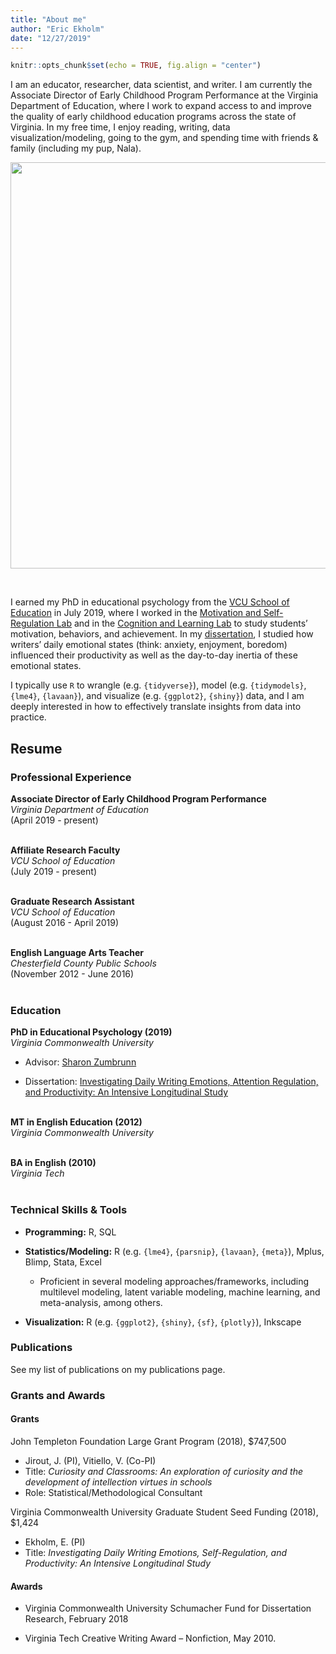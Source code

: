 ```yaml
---
title: "About me"
author: "Eric Ekholm"
date: "12/27/2019"
---
```


```r
knitr::opts_chunk$set(echo = TRUE, fig.align = "center")
```

I am an educator, researcher, data scientist, and writer. I am currently the Associate Director of Early Childhood Program Performance at the Virginia Department of Education, where I work to expand access to and improve the quality of early childhood education programs across the state of Virginia. In my free time, I enjoy reading, writing, data visualization/modeling, going to the gym, and spending time with friends & family (including my pup, Nala).


![](/img/collage_small.jpg){width=650px} 

<br/>

I earned my PhD in educational psychology from the [VCU School of Education](https://soe.vcu.edu/) in July 2019, where I worked in the [Motivation and Self-Regulation Lab](http://wp.vcu.edu/skzumbrunn/) and in the [Cognition and Learning Lab](https://rampages.us/coglearnlab/) to study students' motivation, behaviors, and achievement. In my [dissertation](https://scholarscompass.vcu.edu/etd/5977/), I studied how writers' daily emotional states (think: anxiety, enjoyment, boredom) influenced their productivity as well as the day-to-day inertia of these emotional states.


I typically use `R` to wrangle (e.g. `{tidyverse}`), model (e.g. `{tidymodels}`, `{lme4}`, `{lavaan}`), and visualize (e.g. `{ggplot2}`, `{shiny}`) data, and I am deeply interested in how to effectively translate insights from data into practice.

## Resume

### Professional Experience
__Associate Director of Early Childhood Program Performance__ <br/>
_Virginia Department of Education_ <br/>
(April 2019 - present)
<br/>
<br/>

__Affiliate Research Faculty__ <br/>
_VCU School of Education_ <br/>
(July 2019 - present)
<br/>
<br/>

__Graduate Research Assistant__ <br/>
_VCU School of Education_ <br/>
(August 2016 - April 2019)
<br/>
<br/>

__English Language Arts Teacher__ <br/>
_Chesterfield County Public Schools_ <br/>
(November 2012 - June 2016)
<br/>
<br/>

### Education
__PhD in Educational Psychology (2019)__ <br/>
_Virginia Commonwealth University_ <br/>

+ Advisor: [Sharon Zumbrunn](https://soe.vcu.edu/directory/full-directory/first--last-name-301706-en.html)

+ Dissertation: [Investigating Daily Writing Emotions, Attention Regulation, and Productivity: An Intensive Longitudinal Study](https://scholarscompass.vcu.edu/etd/5977/)
<br/>
<br/>

__MT in English Education (2012)__ <br/>
_Virginia Commonwealth University_ <br/>
<br/>

__BA in English (2010)__ <br/>
_Virginia Tech_ <br/>
<br/>

### Technical Skills & Tools

+ __Programming:__ R, SQL

+ __Statistics/Modeling:__ R (e.g. `{lme4}`, `{parsnip}`, `{lavaan}`, `{meta}`), Mplus, Blimp, Stata, Excel
   - Proficient in several modeling approaches/frameworks, including multilevel modeling, latent variable modeling, machine learning, and meta-analysis, among others.
   <br/>

+ __Visualization:__ R (e.g. `{ggplot2}`, `{shiny}`, `{sf}`, `{plotly}`), Inkscape

### Publications

See my list of publications on my publications page.


### Grants and Awards

#### Grants

John Templeton Foundation Large Grant Program (2018), $747,500

+ Jirout, J. (PI), Vitiello, V. (Co-PI)
+ Title: _Curiosity and Classrooms: An exploration of curiosity and the development of intellection virtues in schools_
+ Role: Statistical/Methodological Consultant

Virginia Commonwealth University Graduate Student Seed Funding (2018), $1,424

+ Ekholm, E. (PI)
+ Title: _Investigating Daily Writing Emotions, Self-Regulation, and Productivity: An Intensive Longitudinal Study_


#### Awards

+ Virginia Commonwealth University Schumacher Fund for Dissertation Research, February 2018

+ Virginia Tech Creative Writing Award – Nonfiction, May 2010.
